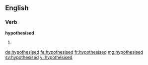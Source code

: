 ==English==

===Verb===
'''hypothesised'''

# {{past of|hypothesise}}

[[de:hypothesised]]
[[fa:hypothesised]]
[[fr:hypothesised]]
[[mg:hypothesised]]
[[sv:hypothesised]]
[[vi:hypothesised]]